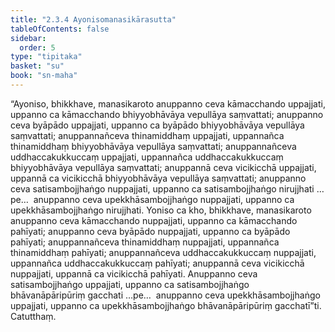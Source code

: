 ```yaml
---
title: "2.3.4 Ayonisomanasikārasutta"
tableOfContents: false
sidebar:
  order: 5
type: "tipitaka"
basket: "su"
book: "sn-maha"
---
```



<DynamicBreadcrumb />

<Division number="205" book="sn-maha">

<Paragraph number="470" book="sn-maha">
“Ayoniso, bhikkhave, manasikaroto anuppanno ceva kāmacchando uppajjati, uppanno ca kāmacchando bhiyyobhāvāya vepullāya saṃvattati; anuppanno ceva byāpādo uppajjati, uppanno ca byāpādo bhiyyobhāvāya vepullāya saṃvattati; anuppannañceva thinamiddhaṃ uppajjati, uppannañca thinamiddhaṃ bhiyyobhāvāya vepullāya saṃvattati; anuppannañceva uddhaccakukkuccaṃ uppajjati, uppannañca uddhaccakukkuccaṃ bhiyyobhāvāya vepullāya saṃvattati; anuppannā ceva vicikicchā uppajjati, uppannā ca vicikicchā bhiyyobhāvāya vepullāya saṃvattati; anuppanno ceva satisambojjhaṅgo nuppajjati, uppanno ca satisambojjhaṅgo nirujjhati …pe…  anuppanno ceva upekkhāsambojjhaṅgo nuppajjati, uppanno ca upekkhāsambojjhaṅgo nirujjhati.
</Paragraph>

<Paragraph number="471" book="sn-maha">
Yoniso ca kho, bhikkhave, manasikaroto anuppanno ceva kāmacchando nuppajjati, uppanno ca kāmacchando pahīyati; anuppanno ceva byāpādo nuppajjati, uppanno ca byāpādo pahīyati; anuppannañceva thinamiddhaṃ nuppajjati, uppannañca thinamiddhaṃ pahīyati; anuppannañceva uddhaccakukkuccaṃ nuppajjati, uppannañca uddhaccakukkuccaṃ pahīyati; anuppannā ceva vicikicchā nuppajjati, uppannā ca vicikicchā pahīyati.
</Paragraph>

<Paragraph number="472" book="sn-maha">
Anuppanno ceva satisambojjhaṅgo uppajjati, uppanno ca satisambojjhaṅgo bhāvanāpāripūriṃ gacchati …pe…  anuppanno ceva upekkhāsambojjhaṅgo uppajjati, uppanno ca upekkhāsambojjhaṅgo bhāvanāpāripūriṃ gacchatī”ti.

</Paragraph>
</Division>

<Paragraph number="473" type="center" book="sn-maha">
Catutthaṃ.
</Paragraph>